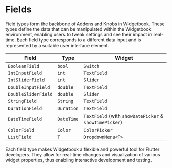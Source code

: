 # Fields

Field types form the backbone of Addons and Knobs in Widgetbook. These types define the
data that can be manipulated within the Widgetbook environment, enabling users to tweak
settings and see their impact in real-time. Each field type corresponds to a different
data input and is represented by a suitable user interface element.

| Field               | Type       | Widget                                                 |
| ------------------- | ---------- | ------------------------------------------------------ |
| `BooleanField`      | `bool`     | `Switch`                                               |
| `IntInputField`     | `int`      | `TextField`                                            |
| `IntSliderField`    | `int`      | `Slider`                                               |
| `DoubleInputField`  | `double`   | `TextField`                                            |
| `DoubleSliderField` | `double`   | `Slider`                                               |
| `StringField`       | `String`   | `TextField`                                            |
| `DurationField`     | `Duration` | `TextField`                                            |
| `DateTimeField`     | `DateTime` | `TextField` (with `showDatePicker` & `showTimePicker`) |
| `ColorField`        | `Color`    | `ColorPicker`                                          |
| `ListField`         | `T`        | `DropdownMenu<T>`                                      |

Each field type makes Widgetbook a flexible and powerful tool for Flutter developers. They
allow for real-time changes and visualization of various widget properties, thus enabling
interactive development and testing.
